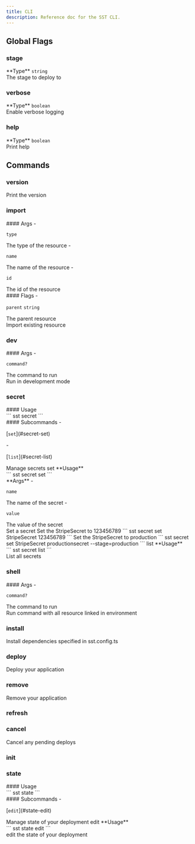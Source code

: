 ```yaml
---
title: CLI
description: Reference doc for the SST CLI.
---
```



<div class="tsdoc">

## Global Flags

### stage
<Segment>
<Section type="parameters">
<InlineSection>
**Type** <code class="primitive">string</code>
</InlineSection>
</Section>
The stage to deploy to
</Segment>

### verbose
<Segment>
<Section type="parameters">
<InlineSection>
**Type** <code class="primitive">boolean</code>
</InlineSection>
</Section>
Enable verbose logging
</Segment>

### help
<Segment>
<Section type="parameters">
<InlineSection>
**Type** <code class="primitive">boolean</code>
</InlineSection>
</Section>
Print help
</Segment>

## Commands

### version
<Segment>
Print the version
</Segment>

### import
<Segment>

<Section type="parameters">
#### Args
- <p><code class="key">type</code></p>
The type of the resource
- <p><code class="key">name</code></p>
The name of the resource
- <p><code class="key">id</code></p>
The id of the resource
</Section>

<Section type="parameters">
#### Flags
- <p><code class="key">parent</code> <code class="primitive">string</code></p>
The parent resource
</Section>
Import existing resource
</Segment>

### dev
<Segment>

<Section type="parameters">
#### Args
- <p><code class="key">command?</code></p>
The command to run
</Section>
Run in development mode
</Segment>

### secret
<Segment>
#### Usage
<Section type="signature">
```
sst secret
```
</Section>

<Section type="parameters">
#### Subcommands
- <p>[<code class="key">set</code>](#secret-set)</p>
- <p>[<code class="key">list</code>](#secret-list)</p>
</Section>
Manage secrets
</Segment>
<NestedTitle id="secret-set" Tag="h4" parent="secret ">set</NestedTitle>
<Segment>
**Usage**
<Section type="signature">
```
sst secret set <name> <value>
```
</Section>
<Section type="parameters">
<InlineSection>
**Args**
- <p><code class="key">name</code></p>
The name of the secret
- <p><code class="key">value</code></p>
The value of the secret
</InlineSection>
</Section>
Set a secret
Set the StripeSecret to 123456789
```
sst secret set StripeSecret 123456789
```
Set the StripeSecret to production
```
sst secret set StripeSecret productionsecret --stage=production
```
</Segment>
<NestedTitle id="secret-list" Tag="h4" parent="secret ">list</NestedTitle>
<Segment>
**Usage**
<Section type="signature">
```
sst secret list
```
</Section>
<Section type="parameters">
</Section>
List all secrets
</Segment>

### shell
<Segment>

<Section type="parameters">
#### Args
- <p><code class="key">command?</code></p>
The command to run
</Section>
Run command with all resource linked in environment
</Segment>

### install
<Segment>
Install dependencies specified in sst.config.ts
</Segment>

### deploy
<Segment>
Deploy your application
</Segment>

### remove
<Segment>
Remove your application
</Segment>

### refresh
<Segment>

</Segment>

### cancel
<Segment>
Cancel any pending deploys
</Segment>

### init
<Segment>

</Segment>

### state
<Segment>
#### Usage
<Section type="signature">
```
sst state
```
</Section>

<Section type="parameters">
#### Subcommands
- <p>[<code class="key">edit</code>](#state-edit)</p>
</Section>
Manage state of your deployment
</Segment>
<NestedTitle id="state-edit" Tag="h4" parent="state ">edit</NestedTitle>
<Segment>
**Usage**
<Section type="signature">
```
sst state edit
```
</Section>
<Section type="parameters">
</Section>
edit the state of your deployment
</Segment>
</div>